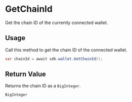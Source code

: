 # GetChainId

Get the chain ID of the currently connected wallet.

## Usage

Call this method to get the chain ID of the connected wallet.

```csharp
var chainId = await sdk.wallet.GetChainId();
```

## Return Value

Returns the chain ID as a `BigInteger`.

```csharp
BigInteger
```
